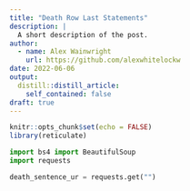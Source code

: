 ```yaml
---
title: "Death Row Last Statements"
description: |
  A short description of the post.
author:
  - name: Alex Wainwright
    url: https://github.com/alexwhitelockw
date: 2022-06-06
output:
  distill::distill_article:
    self_contained: false
draft: true
---
```



```r
knitr::opts_chunk$set(echo = FALSE)
library(reticulate)
```

```python
import bs4 import BeautifulSoup
import requests

death_sentence_ur = requests.get("")

```


